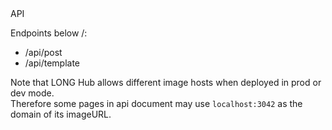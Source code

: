 
<Breadcrumbs aria-label="breadcrumb">
    <Typography color="text.primary">API</Typography>
</Breadcrumbs>

Endpoints below /:

- <Link color="inherit" underline="hover" href="/doc/api/post/">/api/post</Link>  
- <Link color="inherit" underline="hover" href="/doc/api/template/">/api/template</Link>  

Note that LONG Hub allows different image hosts when deployed in prod or dev mode.  
Therefore some pages in api document may use `localhost:3042` as the domain of its imageURL.  
